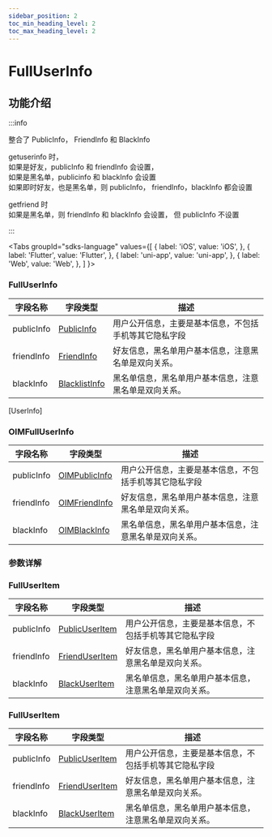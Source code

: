 ```yaml
---
sidebar_position: 2
toc_min_heading_level: 2
toc_max_heading_level: 2
---
```


# FullUserInfo

## 功能介绍

:::info

整合了 PublicInfo， FriendInfo 和 BlackInfo

getuserinfo 时，  
 如果是好友，publicInfo 和 friendInfo 会设置，  
 如果是黑名单，publicinfo 和 blackInfo 会设置  
 如果即时好友，也是黑名单，则 publicInfo， friendInfo，blackInfo 都会设置

getfriend 时  
 如果是黑名单，则 friendInfo 和 blackInfo 会设置， 但 publicInfo 不设置

:::

<Tabs
groupId="sdks-language"
values={[
{ label: 'iOS', value: 'iOS', },
{ label: 'Flutter', value: 'Flutter', },
{ label: 'uni-app', value: 'uni-app', },
{ label: 'Web', value: 'Web', },
]
}>

<TabItem value="Flutter">

### FullUserInfo

| 字段名称         | 字段类型                                               | 描述                                                   |
| ---------------- | ------------------------------------------------------ | ------------------------------------------------------ |
| publicInfo       | [PublicInfo](docs/sdks/class/user/publicInfo.mdx)   | 用户公开信息，主要是基本信息，不包括手机等其它隐私字段 |
| friendInfo       | [FriendInfo](docs/sdks/class/friend/friendInfo.mdx) | 好友信息，黑名单用户基本信息，注意黑名单是双向关系。   |
| blackInfo        | [BlacklistInfo](docs/sdks/class/friend/blackInfo.mdx)   | 黑名单信息，黑名单用户基本信息，注意黑名单是双向关系。 |

[UserInfo]

</TabItem>

<TabItem value="iOS">

### OIMFullUserInfo

| 字段名称         | 字段类型                                               | 描述                                                   |
| ---------------- | ------------------------------------------------------ | ------------------------------------------------------ |
| publicInfo       | [OIMPublicInfo](docs/sdks/class/user/publicInfo.mdx)   | 用户公开信息，主要是基本信息，不包括手机等其它隐私字段 |
| friendInfo       | [OIMFriendInfo](docs/sdks/class/friend/friendInfo.mdx) | 好友信息，黑名单用户基本信息，注意黑名单是双向关系。   |
| blackInfo        | [OIMBlackInfo](docs/sdks/class/friend/blackInfo.mdx)   | 黑名单信息，黑名单用户基本信息，注意黑名单是双向关系。 |

</TabItem>

<TabItem value="Android">

### 参数详解

</TabItem>

<TabItem value="Web">

### FullUserItem

| 字段名称   | 字段类型                                                | 描述                                                   |
| ---------- | ------------------------------------------------------- | ------------------------------------------------------ |
| publicInfo | [PublicUserItem](docs/sdks/class/user/publicInfo.mdx)   | 用户公开信息，主要是基本信息，不包括手机等其它隐私字段 |
| friendInfo | [FriendUserItem](docs/sdks/class/friend/friendInfo.mdx) | 好友信息，黑名单用户基本信息，注意黑名单是双向关系。   |
| blackInfo  | [BlackUserItem](docs/sdks/class/friend/blackInfo.mdx)   | 黑名单信息，黑名单用户基本信息，注意黑名单是双向关系。 |

</TabItem>

<TabItem value="uni-app">

### FullUserItem

| 字段名称   | 字段类型                                                | 描述                                                   |
| ---------- | ------------------------------------------------------- | ------------------------------------------------------ |
| publicInfo | [PublicUserItem](docs/sdks/class/user/publicInfo.mdx)   | 用户公开信息，主要是基本信息，不包括手机等其它隐私字段 |
| friendInfo | [FriendUserItem](docs/sdks/class/friend/friendInfo.mdx) | 好友信息，黑名单用户基本信息，注意黑名单是双向关系。   |
| blackInfo  | [BlackUserItem](docs/sdks/class/friend/blackInfo.mdx)   | 黑名单信息，黑名单用户基本信息，注意黑名单是双向关系。 |

</TabItem>

</Tabs>
